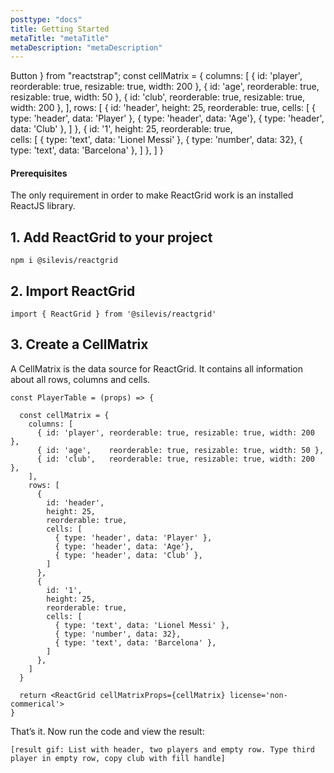 ```yaml
---
posttype: "docs"
title: Getting Started
metaTitle: "metaTitle"
metaDescription: "metaDescription"
---
```


  Button
} from "reactstrap";
const cellMatrix = {
  columns: [
    { id: 'player', reorderable: true, resizable: true, width: 200 },
    { id: 'age',    reorderable: true, resizable: true, width: 50 },
    { id: 'club',   reorderable: true, resizable: true, width: 200 },
  ],
  rows: [
    { 
      id: 'header', 
      height: 25, 
      reorderable: true, 
      cells: [
        { type: 'header', data: 'Player' },
        { type: 'header', data: 'Age'},
        { type: 'header', data: 'Club' },
      ]
    },
    { 
      id: '1', 
      height: 25, 
      reorderable: true,  
      cells: [
        { type: 'text', data: 'Lionel Messi' },
        { type: 'number', data: 32},
        { type: 'text', data: 'Barcelona' },
      ]
    },
  ]
}

#### Prerequisites
The only requirement in order to make ReactGrid work is an installed ReactJS library.

## 1. Add ReactGrid to your project

```shell
npm i @silevis/reactgrid
```

## 2. Import ReactGrid 

```tsx
import { ReactGrid } from '@silevis/reactgrid'
```

## 3. Create a CellMatrix

A CellMatrix is the data source for ReactGrid. It contains all information about all rows, columns and cells.

```tsx
const PlayerTable = (props) => {

  const cellMatrix = {
    columns: [
      { id: 'player', reorderable: true, resizable: true, width: 200 },
      { id: 'age',    reorderable: true, resizable: true, width: 50 },
      { id: 'club',   reorderable: true, resizable: true, width: 200 },
    ],
    rows: [
      { 
        id: 'header', 
        height: 25, 
        reorderable: true, 
        cells: [
          { type: 'header', data: 'Player' },
          { type: 'header', data: 'Age'},
          { type: 'header', data: 'Club' },
        ]
      },
      { 
        id: '1', 
        height: 25, 
        reorderable: true,  
        cells: [
          { type: 'text', data: 'Lionel Messi' },
          { type: 'number', data: 32},
          { type: 'text', data: 'Barcelona' },
        ]
      },
    ]
  }

  return <ReactGrid cellMatrixProps={cellMatrix} license='non-commerical'> 
}
```

That’s it. Now run the code and view the result:

`[result gif: List with header, two players and empty row. Type third player in empty row, copy club with fill handle]`

<div className="position-relative" style={{height: '60px'}}>
  <ReactGrid cellMatrixProps={cellMatrix} customFocuses={[]} />
</div>



